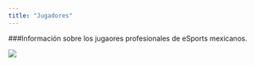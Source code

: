 ```yaml
---
title: "Jugadores"
---
```


###Información sobre los jugaores profesionales de eSports mexicanos.

![](dj.png)
